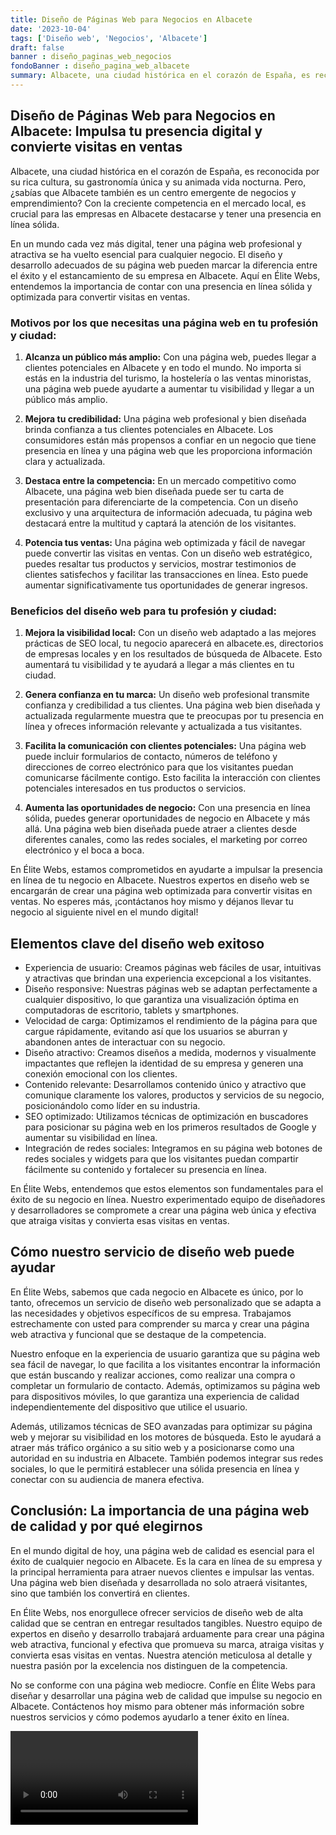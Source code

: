 ```yaml
---
title: Diseño de Páginas Web para Negocios en Albacete
date: '2023-10-04'
tags: ['Diseño web', 'Negocios', 'Albacete']
draft: false
banner : diseño_paginas_web_negocios
fondoBanner : diseño_pagina_web_albacete
summary: Albacete, una ciudad histórica en el corazón de España, es reconocida por su rica cultura, su gastronomía única y su animada vida nocturna. Pero, ¿sabías que Albacete también es un centro emergente de negocios y emprendimiento? Con la creciente competencia en el mercado local, es crucial para las empresas en Albacete destacarse y tener una presencia en línea sólida.
---
```


## Diseño de Páginas Web para Negocios en Albacete: Impulsa tu presencia digital y convierte visitas en ventas

Albacete, una ciudad histórica en el corazón de España, es reconocida por su rica cultura, su gastronomía única y su animada vida nocturna. Pero, ¿sabías que Albacete también es un centro emergente de negocios y emprendimiento? Con la creciente competencia en el mercado local, es crucial para las empresas en Albacete destacarse y tener una presencia en línea sólida.

En un mundo cada vez más digital, tener una página web profesional y atractiva se ha vuelto esencial para cualquier negocio. El diseño y desarrollo adecuados de su página web pueden marcar la diferencia entre el éxito y el estancamiento de su empresa en Albacete. Aquí en Élite Webs, entendemos la importancia de contar con una presencia en línea sólida y optimizada para convertir visitas en ventas.

### Motivos por los que necesitas una página web en tu profesión y ciudad:

1. **Alcanza un público más amplio:** Con una página web, puedes llegar a clientes potenciales en Albacete y en todo el mundo. No importa si estás en la industria del turismo, la hostelería o las ventas minoristas, una página web puede ayudarte a aumentar tu visibilidad y llegar a un público más amplio.

2. **Mejora tu credibilidad:** Una página web profesional y bien diseñada brinda confianza a tus clientes potenciales en Albacete. Los consumidores están más propensos a confiar en un negocio que tiene presencia en línea y una página web que les proporciona información clara y actualizada.

3. **Destaca entre la competencia:** En un mercado competitivo como Albacete, una página web bien diseñada puede ser tu carta de presentación para diferenciarte de la competencia. Con un diseño exclusivo y una arquitectura de información adecuada, tu página web destacará entre la multitud y captará la atención de los visitantes.

4. **Potencia tus ventas:** Una página web optimizada y fácil de navegar puede convertir las visitas en ventas. Con un diseño web estratégico, puedes resaltar tus productos y servicios, mostrar testimonios de clientes satisfechos y facilitar las transacciones en línea. Esto puede aumentar significativamente tus oportunidades de generar ingresos.

### Beneficios del diseño web para tu profesión y ciudad:

1. **Mejora la visibilidad local:** Con un diseño web adaptado a las mejores prácticas de SEO local, tu negocio aparecerá en albacete.es, directorios de empresas locales y en los resultados de búsqueda de Albacete. Esto aumentará tu visibilidad y te ayudará a llegar a más clientes en tu ciudad.

2. **Genera confianza en tu marca:** Un diseño web profesional transmite confianza y credibilidad a tus clientes. Una página web bien diseñada y actualizada regularmente muestra que te preocupas por tu presencia en línea y ofreces información relevante y actualizada a tus visitantes.

3. **Facilita la comunicación con clientes potenciales:** Una página web puede incluir formularios de contacto, números de teléfono y direcciones de correo electrónico para que los visitantes puedan comunicarse fácilmente contigo. Esto facilita la interacción con clientes potenciales interesados en tus productos o servicios.

4. **Aumenta las oportunidades de negocio:** Con una presencia en línea sólida, puedes generar oportunidades de negocio en Albacete y más allá. Una página web bien diseñada puede atraer a clientes desde diferentes canales, como las redes sociales, el marketing por correo electrónico y el boca a boca.

En Élite Webs, estamos comprometidos en ayudarte a impulsar la presencia en línea de tu negocio en Albacete. Nuestros expertos en diseño web se encargarán de crear una página web optimizada para convertir visitas en ventas. No esperes más, ¡contáctanos hoy mismo y déjanos llevar tu negocio al siguiente nivel en el mundo digital!

<GifSeo />

<Cta />

## Elementos clave del diseño web exitoso

- Experiencia de usuario: Creamos páginas web fáciles de usar, intuitivas y atractivas que brindan una experiencia excepcional a los visitantes.
- Diseño responsive: Nuestras páginas web se adaptan perfectamente a cualquier dispositivo, lo que garantiza una visualización óptima en computadoras de escritorio, tablets y smartphones.
- Velocidad de carga: Optimizamos el rendimiento de la página para que cargue rápidamente, evitando así que los usuarios se aburran y abandonen antes de interactuar con su negocio.
- Diseño atractivo: Creamos diseños a medida, modernos y visualmente impactantes que reflejen la identidad de su empresa y generen una conexión emocional con los clientes.
- Contenido relevante: Desarrollamos contenido único y atractivo que comunique claramente los valores, productos y servicios de su negocio, posicionándolo como líder en su industria.
- SEO optimizado: Utilizamos técnicas de optimización en buscadores para posicionar su página web en los primeros resultados de Google y aumentar su visibilidad en línea.
- Integración de redes sociales: Integramos en su página web botones de redes sociales y widgets para que los visitantes puedan compartir fácilmente su contenido y fortalecer su presencia en línea.

En Élite Webs, entendemos que estos elementos son fundamentales para el éxito de su negocio en línea. Nuestro experimentado equipo de diseñadores y desarrolladores se compromete a crear una página web única y efectiva que atraiga visitas y convierta esas visitas en ventas.

## Cómo nuestro servicio de diseño web puede ayudar

En Élite Webs, sabemos que cada negocio en Albacete es único, por lo tanto, ofrecemos un servicio de diseño web personalizado que se adapta a las necesidades y objetivos específicos de su empresa. Trabajamos estrechamente con usted para comprender su marca y crear una página web atractiva y funcional que se destaque de la competencia.

Nuestro enfoque en la experiencia de usuario garantiza que su página web sea fácil de navegar, lo que facilita a los visitantes encontrar la información que están buscando y realizar acciones, como realizar una compra o completar un formulario de contacto. Además, optimizamos su página web para dispositivos móviles, lo que garantiza una experiencia de calidad independientemente del dispositivo que utilice el usuario.

Además, utilizamos técnicas de SEO avanzadas para optimizar su página web y mejorar su visibilidad en los motores de búsqueda. Esto le ayudará a atraer más tráfico orgánico a su sitio web y a posicionarse como una autoridad en su industria en Albacete. También podemos integrar sus redes sociales, lo que le permitirá establecer una sólida presencia en línea y conectar con su audiencia de manera efectiva.

## Conclusión: La importancia de una página web de calidad y por qué elegirnos

En el mundo digital de hoy, una página web de calidad es esencial para el éxito de cualquier negocio en Albacete. Es la cara en línea de su empresa y la principal herramienta para atraer nuevos clientes e impulsar las ventas. Una página web bien diseñada y desarrollada no solo atraerá visitantes, sino que también los convertirá en clientes.

En Élite Webs, nos enorgullece ofrecer servicios de diseño web de alta calidad que se centran en entregar resultados tangibles. Nuestro equipo de expertos en diseño y desarrollo trabajará arduamente para crear una página web atractiva, funcional y efectiva que promueva su marca, atraiga visitas y convierta esas visitas en ventas. Nuestra atención meticulosa al detalle y nuestra pasión por la excelencia nos distinguen de la competencia.

No se conforme con una página web mediocre. Confíe en Élite Webs para diseñar y desarrollar una página web de calidad que impulse su negocio en Albacete. Contáctenos hoy mismo para obtener más información sobre nuestros servicios y cómo podemos ayudarlo a tener éxito en línea.

<Video />

<CtaBot job='Negocios' city='Albacete'/>

<Gmaps query='Albacete+españa+maps' />